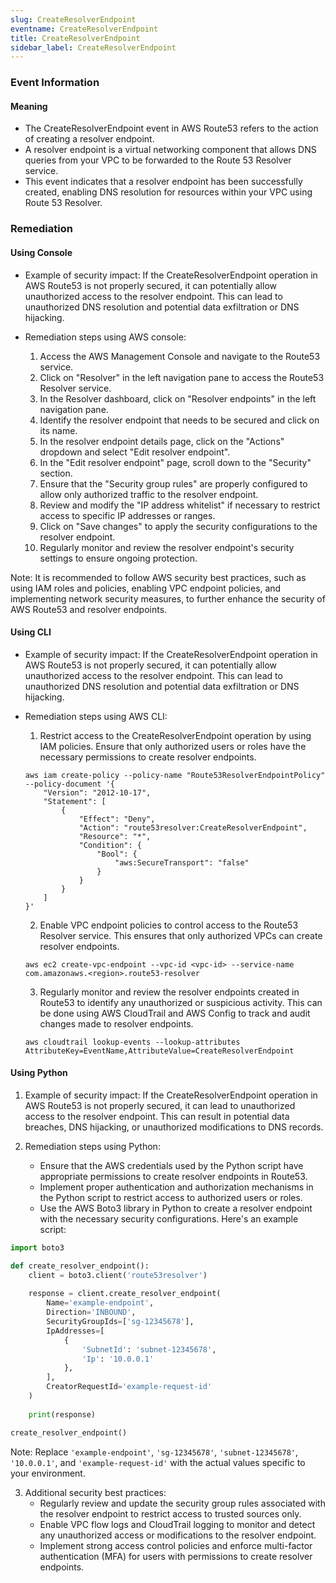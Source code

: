 ```yaml
--- 
slug: CreateResolverEndpoint
eventname: CreateResolverEndpoint
title: CreateResolverEndpoint
sidebar_label: CreateResolverEndpoint
---
```

                       
### Event Information

#### Meaning

- The CreateResolverEndpoint event in AWS Route53 refers to the action of creating a resolver endpoint. 
- A resolver endpoint is a virtual networking component that allows DNS queries from your VPC to be forwarded to the Route 53 Resolver service. 
- This event indicates that a resolver endpoint has been successfully created, enabling DNS resolution for resources within your VPC using Route 53 Resolver.

### Remediation

#### Using Console

- Example of security impact: If the CreateResolverEndpoint operation in AWS Route53 is not properly secured, it can potentially allow unauthorized access to the resolver endpoint. This can lead to unauthorized DNS resolution and potential data exfiltration or DNS hijacking.

- Remediation steps using AWS console:
  1. Access the AWS Management Console and navigate to the Route53 service.
  2. Click on "Resolver" in the left navigation pane to access the Route53 Resolver service.
  3. In the Resolver dashboard, click on "Resolver endpoints" in the left navigation pane.
  4. Identify the resolver endpoint that needs to be secured and click on its name.
  5. In the resolver endpoint details page, click on the "Actions" dropdown and select "Edit resolver endpoint".
  6. In the "Edit resolver endpoint" page, scroll down to the "Security" section.
  7. Ensure that the "Security group rules" are properly configured to allow only authorized traffic to the resolver endpoint.
  8. Review and modify the "IP address whitelist" if necessary to restrict access to specific IP addresses or ranges.
  9. Click on "Save changes" to apply the security configurations to the resolver endpoint.
  10. Regularly monitor and review the resolver endpoint's security settings to ensure ongoing protection.

Note: It is recommended to follow AWS security best practices, such as using IAM roles and policies, enabling VPC endpoint policies, and implementing network security measures, to further enhance the security of AWS Route53 and resolver endpoints.

#### Using CLI

- Example of security impact: If the CreateResolverEndpoint operation in AWS Route53 is not properly secured, it can potentially allow unauthorized access to the resolver endpoint. This can lead to unauthorized DNS resolution and potential data exfiltration or DNS hijacking.

- Remediation steps using AWS CLI:
  1. Restrict access to the CreateResolverEndpoint operation by using IAM policies. Ensure that only authorized users or roles have the necessary permissions to create resolver endpoints.
  
    ```shell
    aws iam create-policy --policy-name "Route53ResolverEndpointPolicy" --policy-document '{
        "Version": "2012-10-17",
        "Statement": [
            {
                "Effect": "Deny",
                "Action": "route53resolver:CreateResolverEndpoint",
                "Resource": "*",
                "Condition": {
                    "Bool": {
                        "aws:SecureTransport": "false"
                    }
                }
            }
        ]
    }'
    ```
  
  2. Enable VPC endpoint policies to control access to the Route53 Resolver service. This ensures that only authorized VPCs can create resolver endpoints.
  
    ```shell
    aws ec2 create-vpc-endpoint --vpc-id <vpc-id> --service-name com.amazonaws.<region>.route53-resolver
    ```
  
  3. Regularly monitor and review the resolver endpoints created in Route53 to identify any unauthorized or suspicious activity. This can be done using AWS CloudTrail and AWS Config to track and audit changes made to resolver endpoints.
  
    ```shell
    aws cloudtrail lookup-events --lookup-attributes AttributeKey=EventName,AttributeValue=CreateResolverEndpoint
    ```

#### Using Python

1. Example of security impact: If the CreateResolverEndpoint operation in AWS Route53 is not properly secured, it can lead to unauthorized access to the resolver endpoint. This can result in potential data breaches, DNS hijacking, or unauthorized modifications to DNS records.

2. Remediation steps using Python:
   - Ensure that the AWS credentials used by the Python script have appropriate permissions to create resolver endpoints in Route53.
   - Implement proper authentication and authorization mechanisms in the Python script to restrict access to authorized users or roles.
   - Use the AWS Boto3 library in Python to create a resolver endpoint with the necessary security configurations. Here's an example script:

```python
import boto3

def create_resolver_endpoint():
    client = boto3.client('route53resolver')
    
    response = client.create_resolver_endpoint(
        Name='example-endpoint',
        Direction='INBOUND',
        SecurityGroupIds=['sg-12345678'],
        IpAddresses=[
            {
                'SubnetId': 'subnet-12345678',
                'Ip': '10.0.0.1'
            },
        ],
        CreatorRequestId='example-request-id'
    )
    
    print(response)

create_resolver_endpoint()
```

Note: Replace `'example-endpoint'`, `'sg-12345678'`, `'subnet-12345678'`, `'10.0.0.1'`, and `'example-request-id'` with the actual values specific to your environment.

3. Additional security best practices:
   - Regularly review and update the security group rules associated with the resolver endpoint to restrict access to trusted sources only.
   - Enable VPC flow logs and CloudTrail logging to monitor and detect any unauthorized access or modifications to the resolver endpoint.
   - Implement strong access control policies and enforce multi-factor authentication (MFA) for users with permissions to create resolver endpoints.


 